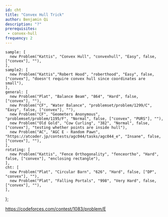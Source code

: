 ```yaml
---
id: cht
title: "Convex Hull Trick"
author: Benjamin Qi
description: "?"
prerequisites: 
 - convex-hull
frequency: 2
---
```



    sample: [
      new Problem("Kattis", "Convex Hull", "convexhull", "Easy", false, ["convex"], ""),
    ],
    sample2: [
      new Problem("Kattis","Robert Hood", "roberthood", "Easy", false, ["convex"], "doesn't require convex hull since coordinates are small"),
    ],
    general: [
      new Problem("Plat", "Balance Beam", "864", "Hard", false, ["convex"], ""),
      new Problem("CF", "Water Balance", "problemset/problem/1299/C", "Easy", false, ["convex"], ""),
      new Problem("CF", "Geometers Anonymous", "problemset/problem/1195/F", "Normal", false, ["convex", "PURS"], ""),
      new Problem("Old Gold", "Cow Curling", "382", "Normal", false, ["convex"], "testing whether points are inside hull"),
      new Problem("AC", "AGC E - Random Pawn", "https://atcoder.jp/contests/agc044/tasks/agc044_e", "Insane", false, ["convex"], ""),
    ],
    rotating: [
      new Problem("Kattis", "Fence Orthogonality", "fenceortho", "Hard", false, ["convex"], "enclosing rectangle"),
    ],
    cht: [
      new Problem("Plat", "Circular Barn", "626", "Hard", false, ["DP", "convex"], ""),
      new Problem("Plat", "Falling Portals", "998", "Very Hard", false, ["convex"], ""),
    ],
};

<Resources>
  <Resource source="cp-algo" title="Convex Hull Trick" url="geometry/convex_hull_trick.html" starred> </Resource>
  <Resource source="CF" title="Convex Hull Trick - Geo Being Useful" url="blog/entry/63823" starred> </Resource>
</Resources>

<Problems problems={problems.cht} />

https://codeforces.com/contest/1083/problem/E